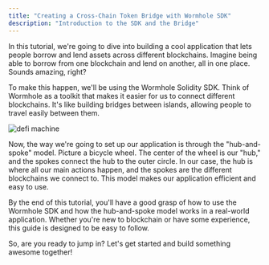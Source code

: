 ```yaml
---
title: "Creating a Cross-Chain Token Bridge with Wormhole SDK"
description: "Introduction to the SDK and the Bridge"
---
```


In this tutorial, we're going to dive into building a cool application that lets people borrow and lend assets across different blockchains. Imagine being able to borrow from one blockchain and lend on another, all in one place. Sounds amazing, right?

To make this happen, we'll be using the Wormhole Solidity SDK. Think of Wormhole as a toolkit that makes it easier for us to connect different blockchains. It's like building bridges between islands, allowing people to travel easily between them.

![defi machine](https://i.ibb.co/nnRh1BD/image.png)

Now, the way we're going to set up our application is through the "hub-and-spoke" model. Picture a bicycle wheel. The center of the wheel is our "hub," and the spokes connect the hub to the outer circle. In our case, the hub is where all our main actions happen, and the spokes are the different blockchains we connect to. This model makes our application efficient and easy to use.

By the end of this tutorial, you'll have a good grasp of how to use the Wormhole SDK and how the hub-and-spoke model works in a real-world application. Whether you're new to blockchain or have some experience, this guide is designed to be easy to follow.

So, are you ready to jump in? Let's get started and build something awesome together!